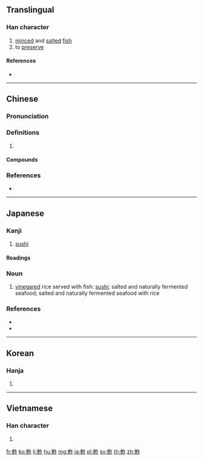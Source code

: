 {{character info/new}}
{{also|鲊}}
==Translingual==

===Han character===
{{Han char|rn=195|rad=魚|as=05|sn=16|four=28311|canj=NFOS|ids=⿰魚乍}}

# [[minced]] and [[salted]] [[fish]]
# to [[preserve]]

====References====
* {{Han ref|kx=1468.160|dkj=46076|dj=2001.220|hdz=74681.150|uh=9B93|ud=39827|bh=EC7A|bd=60538}}

----

==Chinese==
{{zh-forms|s=鲊}}

===Pronunciation===
{{zh-pron
|m=zhǎ
|c=zaa2,zaa3
|mn=thē
|mc=y
|cat=
}}

===Definitions===
{{zh-hanzi}}

# {{rfdef|zh}}

====Compounds====
{{zh-der|魚鮓|鮓肉|鮓醬}}

===References===
* {{R:yue:Hanzi}}

----

==Japanese==

===Kanji===
{{ja-kanji|grade=uc|rs=魚05}}

# [[sushi]]

====Readings====
{{ja-readings
|goon=[[しゃ]] (sha)
|kanon=[[さ]] (sa)
|kun=[[すし]] (sushi)
}}

===Noun===
{{ja-noun|すし}}

# {{alternative spelling of|lang=ja|sort=すし|寿司|dot=:}} [[vinegared]] rice served with fish: [[sushi]]; salted and naturally fermented seafood; salted and naturally fermented seafood with rice

===References===
* {{R:Nippo Jisho}}
* {{R:Wamyō Ruijushō}}

----

==Korean==

===Hanja===
{{ko-hanja|hangeul=[[자]]|eumhun=|rv=ja|mr=cha|y=ca}}

# {{defn|lang=ko|sort=魚05}}

----

==Vietnamese==

===Han character===
{{vi-hantu|[[trả]], [[chả]]|rs=魚05}}

# {{defn|lang=vi|sort=魚05}}

[[fr:鮓]]
[[ko:鮓]]
[[li:鮓]]
[[hu:鮓]]
[[mg:鮓]]
[[ja:鮓]]
[[pl:鮓]]
[[sv:鮓]]
[[th:鮓]]
[[zh:鮓]]